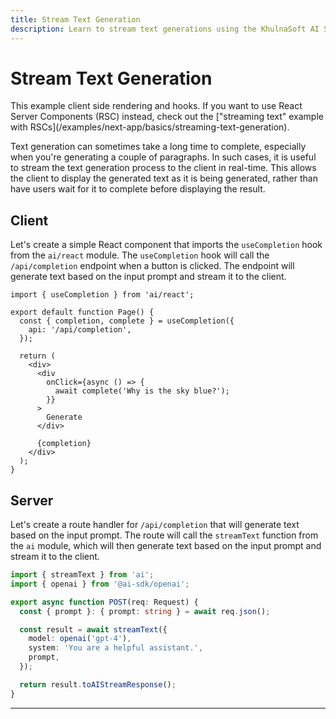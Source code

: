 ```yaml
---
title: Stream Text Generation
description: Learn to stream text generations using the KhulnaSoft AI SDK in your Next.js Pages Router application
---
```


# Stream Text Generation

<Note>
  This example client side rendering and hooks. If you want to use React Server
  Components (RSC) instead, check out the ["streaming text" example with
  RSCs](/examples/next-app/basics/streaming-text-generation).
</Note>

Text generation can sometimes take a long time to complete, especially when you're generating a couple of paragraphs. In such cases, it is useful to stream the text generation process to the client in real-time. This allows the client to display the generated text as it is being generated, rather than have users wait for it to complete before displaying the result.

<Browser>
  <TextGeneration stream />
</Browser>

## Client

Let's create a simple React component that imports the `useCompletion` hook from the `ai/react` module. The `useCompletion` hook will call the `/api/completion` endpoint when a button is clicked. The endpoint will generate text based on the input prompt and stream it to the client.

```tsx filename="pages/index.tsx"
import { useCompletion } from 'ai/react';

export default function Page() {
  const { completion, complete } = useCompletion({
    api: '/api/completion',
  });

  return (
    <div>
      <div
        onClick={async () => {
          await complete('Why is the sky blue?');
        }}
      >
        Generate
      </div>

      {completion}
    </div>
  );
}
```

## Server

Let's create a route handler for `/api/completion` that will generate text based on the input prompt. The route will call the `streamText` function from the `ai` module, which will then generate text based on the input prompt and stream it to the client.

```typescript filename='app/api/completion/route.ts'
import { streamText } from 'ai';
import { openai } from '@ai-sdk/openai';

export async function POST(req: Request) {
  const { prompt }: { prompt: string } = await req.json();

  const result = await streamText({
    model: openai('gpt-4'),
    system: 'You are a helpful assistant.',
    prompt,
  });

  return result.toAIStreamResponse();
}
```

---

<GithubLink link="https://github.com/khulnasoft/ai/blob/main/examples/next-openai-pages/pages/basics/stream-text/index.tsx" />
